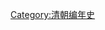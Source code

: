 {{Commons category|1899 in China}}
{{Year in country category|1|8|9|9|中國|亞洲||}}
[[Category:清朝编年史|Category:清朝编年史]]